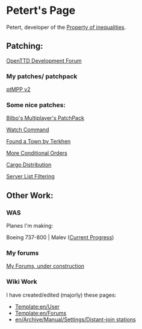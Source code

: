 = Petert's Page =

Petert, developer of the [http://www.tt-forums.net/viewtopic.php?f=2&t=45575&start=0 Property of inequalities].

== Patching: ==

[http://www.tt-forums.net/viewforum.php?f=33 OpenTTD Development Forum]

=== My patches/ patchpack ===
[http://www.tt-forums.net/viewtopic.php?p=812783#p812783 ptMPP v2]

=== Some nice patches: ===

[http://www.tt-forums.net/viewtopic.php?f=33&t=43207 Bilbo's Multiplayer's PatchPack]

[http://www.tt-forums.net/viewtopic.php?f=33&t=45221 Watch Command]

[http://www.tt-forums.net/viewtopic.php?f=33&t=44108 Found a Town by Terkhen]

[http://www.tt-forums.net/viewtopic.php?f=33&t=38317 More Conditional Orders]

[http://www.tt-forums.net/viewtopic.php?f=33&t=41992 Cargo Distribution]

[http://www.tt-forums.net/viewtopic.php?f=33&t=43160 Server List Filtering]

== Other Work: ==

=== WAS ===
Planes I'm making:

Boeing 737-800 | Malev ([http://www.tt-forums.net/download/file.php?id=118642 Current Progress])

=== My forums ===
[http://petert.freeforums.org/ My Forums, under construction]

=== Wiki Work ===
I have created/edited (majorly) these pages:
*[[Template:en/User]]
*[[Template:en/Forums]]
*[[en/Archive/Manual/Settings/Distant-join stations]]